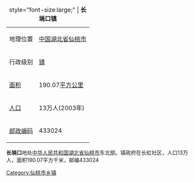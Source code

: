 {| class="wikitable" class="infobox" style="width:260px; "
|+ style="font-size:large;" | '''长埫口镇'''
|-
|地理位置||[[中国|中国]][[湖北省|湖北省]][[仙桃市|仙桃市]]

|-
|行政级别||[[镇|镇]]
|-
|[[面积|面积]]||190.07[[平方公里|平方公里]]
|-
|[[人口|人口]]||13万人(2003年)
|-
|[[邮政编码|邮政编码]]||433024
|}
'''长埫口'''地处[[中华人民共和国|中华人民共和国]][[湖北省|湖北省]][[仙桃市|仙桃市]]东北部。镇政府在长虹社区，人口13万人，面积190.07平方千米，邮编433024

{{仙桃市行政区划}}
{{湖北行政区划小作品}}
[[Category:仙桃市乡镇|Category:仙桃市乡镇]]
